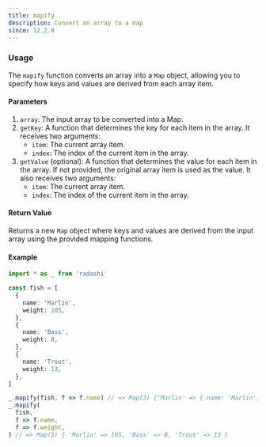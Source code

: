 ```yaml
---
title: mapify
description: Convert an array to a map
since: 12.2.0
---
```


### Usage

The `mapify` function converts an array into a `Map` object, allowing you to specify how keys and values are derived from each array item.

#### Parameters

1. `array`: The input array to be converted into a Map.
2. `getKey`: A function that determines the key for each item in the array. It receives two arguments:
   - `item`: The current array item.
   - `index`: The index of the current item in the array.
3. `getValue` (optional): A function that determines the value for each item in the array. If not provided, the original array item is used as the value. It also receives two arguments:
   - `item`: The current array item.
   - `index`: The index of the current item in the array.

#### Return Value

Returns a new `Map` object where keys and values are derived from the input array using the provided mapping functions.

#### Example

```ts
import * as _ from 'radashi'

const fish = [
  {
    name: 'Marlin',
    weight: 105,
  },
  {
    name: 'Bass',
    weight: 8,
  },
  {
    name: 'Trout',
    weight: 13,
  },
]

_.mapify(fish, f => f.name) // => Map(3) {'Marlin' => { name: 'Marlin', weight: 105 }, 'Bass' => { name: 'Bass', weight: 8 }, 'Trout' => { name: 'Trout', weight: 13 }}
_.mapify(
  fish,
  f => f.name,
  f => f.weight,
) // => Map(3) { 'Marlin' => 105, 'Bass' => 8, 'Trout' => 13 }
```
